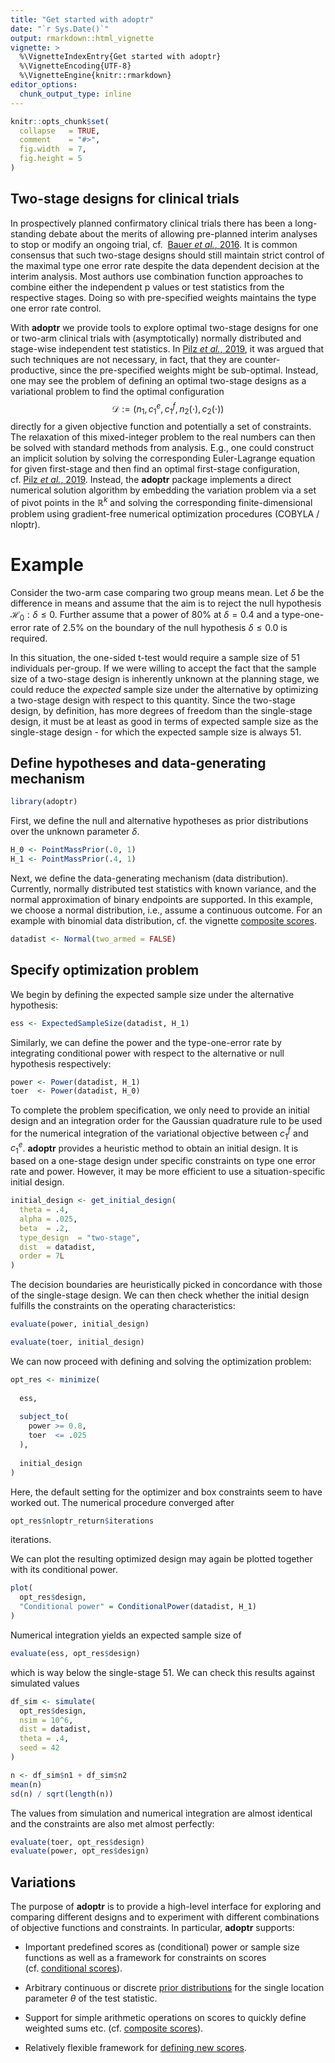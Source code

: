 ```yaml
---
title: "Get started with adoptr"
date: "`r Sys.Date()`"
output: rmarkdown::html_vignette
vignette: >
  %\VignetteIndexEntry{Get started with adoptr}
  %\VignetteEncoding{UTF-8}
  %\VignetteEngine{knitr::rmarkdown}
editor_options: 
  chunk_output_type: inline
---
```


```r
knitr::opts_chunk$set(
  collapse   = TRUE,
  comment    = "#>",
  fig.width  = 7,
  fig.height = 5
)
```



## Two-stage designs for clinical trials

In prospectively planned confirmatory clinical trials there has been a 
long-standing debate about the merits of allowing pre-planned interim analyses
to stop or modify an ongoing trial, cf. 
[Bauer *et al.*, 2016](https://doi.org/10.1002/sim.6472).
It is common consensus that such two-stage designs should still maintain 
strict control of the maximal type one error rate despite the data dependent
decision at the interim analysis.
Most authors use combination function approaches to combine either the
independent p values or test statistics from the respective stages.
Doing so with pre-specified weights maintains the type one error rate control.

With **adoptr** we provide tools to explore optimal two-stage designs for
one or two-arm clinical trials with (asymptotically) normally distributed
and stage-wise independent test statistics.
In [Pilz *et al.*, 2019](https://doi.org/10.1002/sim.8291),
it was argued that such techniques are not necessary, in fact,
that they are counter-productive, since the pre-specified weights might be
sub-optimal.
Instead, one may see the problem of defining an optimal two-stage designs as
a variational problem to find the optimal configuration 
$$
\mathcal{D}:=\big(n_1, c_1^e, c_1^f, n_2(\cdot), c_2(\cdot)\big)
$$ 
directly for a given objective function and potentially a set of constraints.
The relaxation of this mixed-integer problem to the real numbers can then
be solved with standard methods from analysis.
E.g., one could construct an implicit solution by solving the corresponding
Euler-Lagrange equation for given first-stage and then find an optimal
first-stage configuration, 
cf. [Pilz *et al.*, 2019](https://doi.org/10.1002/sim.8291).
Instead, the **adoptr** package implements a direct numerical solution 
algorithm by embedding the variation problem via a set of pivot points in 
the $\mathbb{R}^k$ and solving the corresponding finite-dimensional problem 
using gradient-free numerical optimization procedures (COBYLA / nloptr).


# Example

Consider the two-arm case comparing two group means mean.
Let $\delta$ be the difference in means and assume that the aim is to 
reject the null hypothesis $\mathcal{H}_0: \delta \leq 0$. 
Further assume that a power of 80% at $\delta=0.4$ and a type-one-error rate
of 2.5% on the boundary of the null hypothesis $\delta\leq0.0$ is required.

In this situation, the one-sided t-test would require a sample size of
$51$ individuals per-group.
If we were willing to accept the fact that the sample size of a two-stage
design is inherently unknown at the planning stage, 
we could reduce the *expected* sample size under the alternative by optimizing
a two-stage design with respect to this quantity.
Since the two-stage design, by definition, has more degrees of freedom than
the single-stage design, it must be at least as good in terms of expected sample
size as the single-stage design - for which the expected sample size is 
always 51.


## Define hypotheses and data-generating mechanism

```r
library(adoptr)
```

First, we define the null and alternative hypotheses as prior distributions 
over the unknown parameter $\delta$.

```r
H_0 <- PointMassPrior(.0, 1)
H_1 <- PointMassPrior(.4, 1)
```

Next, we define the data-generating mechanism (data distribution).
Currently, normally distributed test statistics with known variance,
and the normal approximation of binary endpoints are supported.
In this example, we choose a normal distribution, i.e., assume a continuous
outcome.
For an example with binomial data distribution, cf. the vignette
[composite scores](https://optad.github.io/adoptr/articles/composite-scores.html).

```r
datadist <- Normal(two_armed = FALSE)
```


## Specify optimization problem

We begin by defining the expected sample size under the alternative hypothesis:

```r
ess <- ExpectedSampleSize(datadist, H_1)
```

Similarly, we can define the power and the type-one-error rate by
integrating conditional power with respect to the alternative or 
null hypothesis respectively:

```r
power <- Power(datadist, H_1)
toer  <- Power(datadist, H_0)
```

To complete the problem specification, we only need to provide an initial 
design and an integration order for the Gaussian quadrature rule to be used for
the numerical integration of the variational objective between $c_1^f$ and 
$c_1^e$.
**adoptr** provides a heuristic method to obtain an initial design.
It is based on a one-stage design under specific constraints on type one error
rate and power.
However, it may be more efficient to use a situation-specific initial design.
```r
initial_design <- get_initial_design(
  theta = .4,
  alpha = .025,
  beta  = .2,
  type_design  = "two-stage",
  dist  = datadist,
  order = 7L
)
```

The decision boundaries are heuristically picked in concordance with those of
the single-stage design.
We can then check whether the initial design fulfills the constraints on the 
operating characteristics:

```r
evaluate(power, initial_design)
```

```r
evaluate(toer, initial_design)
```

We can now proceed with defining and solving the optimization problem:

```r
opt_res <- minimize(
  
  ess,
  
  subject_to(
    power >= 0.8,
    toer  <= .025
  ),
  
  initial_design
)
```

Here, the default setting for the optimizer and box constraints seem to have 
worked out.
The numerical procedure converged after 

```r
opt_res$nloptr_return$iterations
```

iterations.

We can plot the resulting optimized design may again be plotted together with
its conditional power.

```r
plot(
  opt_res$design, 
  "Conditional power" = ConditionalPower(datadist, H_1)
)
```

Numerical integration yields an expected sample size of 

```r
evaluate(ess, opt_res$design)
```

which is way below the single-stage 51. 
We can check this results against simulated values 
```r
df_sim <- simulate(
  opt_res$design, 
  nsim = 10^6, 
  dist = datadist, 
  theta = .4, 
  seed = 42
)

n <- df_sim$n1 + df_sim$n2
mean(n)
sd(n) / sqrt(length(n))
```

The values from simulation and numerical integration are almost identical 
and the constraints are also met almost perfectly:
```r
evaluate(toer, opt_res$design)
evaluate(power, opt_res$design)
```



## Variations

The purpose of **adoptr** is to provide a high-level interface for exploring 
and comparing different designs and to experiment with different 
combinations of objective functions and constraints.
In particular, **adoptr** supports:

* Important predefined scores as (conditional) power or sample size functions as 
well as a framework for constraints on scores 
(cf. [conditional scores](https://optad.github.io/adoptr/articles/conditional-scores.html)).

* Arbitrary continuous or discrete 
[prior distributions](https://optad.github.io/adoptr/articles/working-with-priors.html) 
for the single location  parameter $\theta$ of the test statistic.

* Support for simple arithmetic operations on scores to quickly define weighted
sums etc. (cf. [composite scores](https://optad.github.io/adoptr/articles/composite-scores.html)).

* Relatively flexible framework for
[defining new scores](https://optad.github.io/adoptr/articles/defining-new-scores.html).
